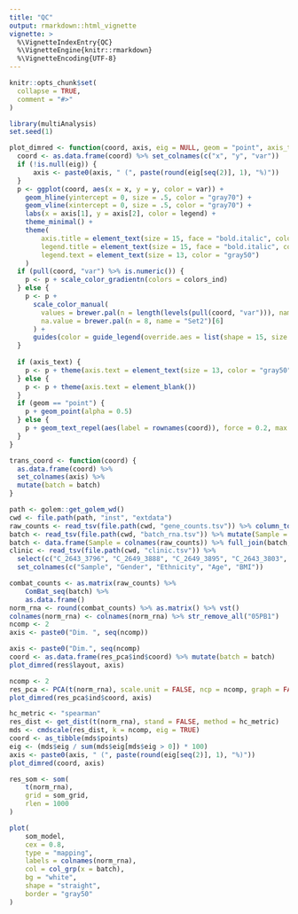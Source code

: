 ```yaml
---
title: "QC"
output: rmarkdown::html_vignette
vignette: >
  %\VignetteIndexEntry{QC}
  %\VignetteEngine{knitr::rmarkdown}
  %\VignetteEncoding{UTF-8}
---
```


```r
knitr::opts_chunk$set(
  collapse = TRUE,
  comment = "#>"
)
```

```r
library(multiAnalysis)
set.seed(1)

plot_dimred <- function(coord, axis, eig = NULL, geom = "point", axis_text = FALSE, legend = "Batch") {
  coord <- as.data.frame(coord) %>% set_colnames(c("x", "y", "var"))
  if (!is.null(eig)) {
      axis <- paste0(axis, " (", paste(round(eig[seq(2)], 1), "%)"))
  }
  p <- ggplot(coord, aes(x = x, y = y, color = var)) +
    geom_hline(yintercept = 0, size = .5, color = "gray70") +
    geom_vline(xintercept = 0, size = .5, color = "gray70") +
    labs(x = axis[1], y = axis[2], color = legend) +
    theme_minimal() +
    theme(
        axis.title = element_text(size = 15, face = "bold.italic", color = "gray50"),
        legend.title = element_text(size = 15, face = "bold.italic", color = "gray50"),
        legend.text = element_text(size = 13, color = "gray50")
    )
  if (pull(coord, "var") %>% is.numeric()) {
    p <- p + scale_color_gradientn(colors = colors_ind)
  } else {
    p <- p + 
      scale_color_manual(
        values = brewer.pal(n = length(levels(pull(coord, "var"))), name = "Set1"), 
        na.value = brewer.pal(n = 8, name = "Set2")[6]
      ) +
      guides(color = guide_legend(override.aes = list(shape = 15, size = 4)))
  }
    
  if (axis_text) {
    p <- p + theme(axis.text = element_text(size = 13, color = "gray50"))
  } else {
    p <- p + theme(axis.text = element_blank())
  }
  if (geom == "point") {
    p + geom_point(alpha = 0.5)
  } else {
    p + geom_text_repel(aes(label = rownames(coord)), force = 0.2, max.iter = 500)
  }
}

trans_coord <- function(coord) {
  as.data.frame(coord) %>% 
  set_colnames(axis) %>%
  mutate(batch = batch)
}
```

```r
path <- golem::get_golem_wd()
cwd <- file.path(path, "inst", "extdata")
raw_counts <- read_tsv(file.path(cwd, "gene_counts.tsv")) %>% column_to_rownames("GeneName")
batch <- read_tsv(file.path(cwd, "batch_rna.tsv")) %>% mutate(Sample = paste0(Sample, "05PB1"), batch = as.factor(batch))
batch <- data.frame(Sample = colnames(raw_counts)) %>% full_join(batch, by = "Sample") %>% column_to_rownames("Sample") %>% pull(batch)
clinic <- read_tsv(file.path(cwd, "clinic.tsv")) %>% 
  select(c("C_2643_3796", "C_2649_3888", "C_2649_3895", "C_2643_3803", "C_2649_3890")) %>%
  set_colnames(c("Sample", "Gender", "Ethnicity", "Age", "BMI"))
```

```r
combat_counts <- as.matrix(raw_counts) %>%
    ComBat_seq(batch) %>%
    as.data.frame()
norm_rna <- round(combat_counts) %>% as.matrix() %>% vst()
colnames(norm_rna) <- colnames(norm_rna) %>% str_remove_all("05PB1")
ncomp <- 2
axis <- paste0("Dim. ", seq(ncomp))
```

```r
axis <- paste0("Dim.", seq(ncomp)
coord <- as.data.frame(res_pca$ind$coord) %>% mutate(batch = batch)
plot_dimred(res$layout, axis)
```

```r
ncomp <- 2
res_pca <- PCA(t(norm_rna), scale.unit = FALSE, ncp = ncomp, graph = FALSE)
plot_dimred(res_pca$ind$coord, axis)
```

```r
hc_metric <- "spearman"
res_dist <- get_dist(t(norm_rna), stand = FALSE, method = hc_metric)
mds <- cmdscale(res_dist, k = ncomp, eig = TRUE)
coord <- as_tibble(mds$points)
eig <- (mds$eig / sum(mds$eig[mds$eig > 0]) * 100)
axis <- paste0(axis, " (", paste(round(eig[seq(2)], 1), "%)"))
plot_dimred(coord, axis)
```

```r
res_som <- som(
    t(norm_rna),
    grid = som_grid,
    rlen = 1000
)

plot(
    som_model,
    cex = 0.8,
    type = "mapping",
    labels = colnames(norm_rna),
    col = col_grp(x = batch),
    bg = "white",
    shape = "straight",
    border = "gray50"
)
```

